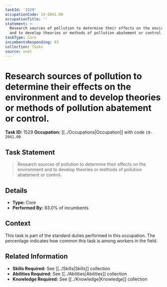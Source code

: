 ```yaml
---
taskId: '1529'
occupationCode: 19-2041.00
occupationTitle: ''
statement: >-
  Research sources of pollution to determine their effects on the environment
  and to develop theories or methods of pollution abatement or control.
taskType: Core
incumbentsResponding: 93
collection: Tasks
source: onet
---
```

# Research sources of pollution to determine their effects on the environment and to develop theories or methods of pollution abatement or control.

**Task ID:** 1529
**Occupation:** [[../Occupations|Occupation]] with code `19-2041.00`

## Task Statement

> Research sources of pollution to determine their effects on the environment and to develop theories or methods of pollution abatement or control.

## Details

- **Type:** Core
- **Performed By:** 93.0% of incumbents

## Context

This task is part of the standard duties performed in this occupation. The percentage indicates how common this task is among workers in the field.

## Related Information

- **Skills Required:** See [[../Skills|Skills]] collection
- **Abilities Required:** See [[../Abilities|Abilities]] collection
- **Knowledge Required:** See [[../Knowledge|Knowledge]] collection
